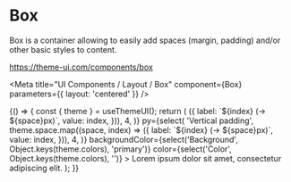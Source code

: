 
# Box

Box is a container allowing to easily add spaces (margin, padding) and/or other basic styles to content.

https://theme-ui.com/components/box

<Meta title="UI Components / Layout / Box" component={Box} parameters={{ layout: 'centered' }} />

<ArgsTable of={Box} />

<Canvas>
  <Story name="Default">
    {() => {
      const { theme } = useThemeUI();
      return (
        <Box
          px={select(
            'Horizontal padding',
            theme.space.map((space, index) => ({
              label: `${index} (-> ${space}px)`,
              value: index,
            })),
            4,
          )}
          py={select(
            'Vertical padding',
            theme.space.map((space, index) => ({
              label: `${index} (-> ${space}px)`,
              value: index,
            })),
            4,
          )}
          backgroundColor={select('Background', Object.keys(theme.colors), 'primary')}
          color={select('Color', Object.keys(theme.colors), '')}
        >
          Lorem ipsum dolor sit amet, consectetur adipiscing elit.
        </Box>
      );
    }}
  </Story>
</Canvas>
